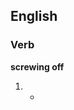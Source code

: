 ==English==

===Verb===
'''screwing off'''

# {{present participle of|[[screw off]]}}
#*{{quote-magazine
|year=1786
|volume=48‎
|page=152
|magazine=The Scots magazine
|passage=...where the keys of all the felons rooms, as well as the instruments for [[screwing off]] and on the irons of the prisoners, are kept.}}